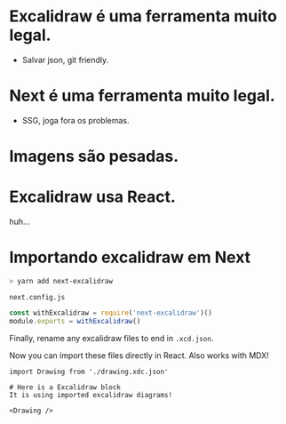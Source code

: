 # Excalidraw é uma ferramenta muito legal.

- Salvar json, git friendly.

# Next é uma ferramenta muito legal.

- SSG, joga fora os problemas.

# Imagens são pesadas.

# Excalidraw usa React.

huh...

# Importando excalidraw em Next

```sh
> yarn add next-excalidraw
```

`next.config.js`

```js
const withExcalidraw = require('next-excalidraw')()
module.exports = withExcalidraw()
```

Finally, rename any excalidraw files to end in `.xcd.json`.

Now you can import these files directly in React. Also works with MDX! 

```mdx
import Drawing from './drawing.xdc.json'

# Here is a Excalidraw block
It is using imported excalidraw diagrams!

<Drawing />
```